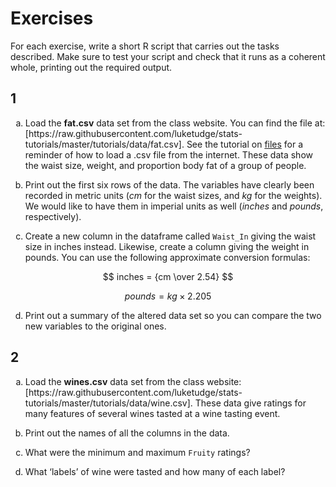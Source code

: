# Exercises

For each exercise, write a short R script that carries out the tasks described. Make sure to test your script and check that it runs as a coherent whole, printing out the required output.

## 1

a. Load the **fat.csv** data set from the class website. You can find the file at: [https://raw.githubusercontent.com/luketudge/stats-tutorials/master/tutorials/data/fat.csv]. See the tutorial on [files](Files.html#the_internet) for a reminder of how to load a .csv file from the internet. These data show the waist size, weight, and proportion body fat of a group of people.

b. Print out the first six rows of the data. The variables have clearly been recorded in metric units (*cm* for the waist sizes, and *kg* for the weights). We would like to have them in imperial units as well (*inches* and *pounds*, respectively).

c. Create a new column in the dataframe called `Waist_In` giving the waist size in inches instead. Likewise, create a column giving the weight in pounds. You can use the following approximate conversion formulas:

$$
inches = {cm \over 2.54}
$$

$$
pounds = kg \times 2.205
$$

d. Print out a summary of the altered data set so you can compare the two new variables to the original ones.

## 2

a. Load the **wines.csv** data set from the class website: [https://raw.githubusercontent.com/luketudge/stats-tutorials/master/tutorials/data/wine.csv]. These data give ratings for many features of several wines tasted at a wine tasting event.

b. Print out the names of all the columns in the data.

c. What were the minimum and maximum `Fruity` ratings?

d. What 'labels' of wine were tasted and how many of each label?

